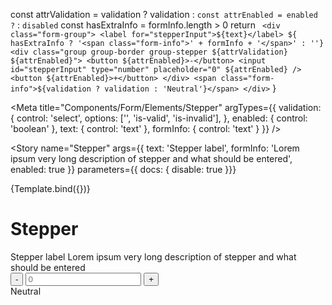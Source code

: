 
  const attrValidation = validation ? validation : ``
  const attrEnabled = enabled ? `` : `disabled`
  const hasExtraInfo = formInfo.length > 0
  return `
    <div class="form-group">
        <label for="stepperInput">${text}</label>
        ${ hasExtraInfo ? '<span class="form-info">' + formInfo + '</span>' : ''}
        <div class="group group-border group-stepper ${attrValidation} ${attrEnabled}">
            <button ${attrEnabled}>-</button>
            <input id="stepperInput" type="number" placeholder="0" ${attrEnabled} />
            <button ${attrEnabled}>+</button>
        </div>
        <span class="form-info">${validation ? validation : 'Neutral'}</span>
    </div>`
}

<Meta
  title="Components/Form/Elements/Stepper"
  argTypes={{
    validation: {
      control: 'select',
      options: ['', 'is-valid', 'is-invalid'],
    },
    enabled: {
      control: 'boolean'
    },
    text: { control: 'text' },
    formInfo: { control: 'text' }
  }}
/>

<Story
  name="Stepper"
  args={{
    text: 'Stepper label',
    formInfo: 'Lorem ipsum very long description of stepper and what should be entered',
    enabled: true
  }}
  parameters={{ docs: { disable: true }}}
>
  {Template.bind({})}
</Story>

# Stepper

<Canvas>
  <form>
    <div class="form-group">
      <label for="stepperInput">Stepper label</label>
      <span class="form-info">Lorem ipsum very long description of stepper and what should be entered</span>
      <div class="group group-border group-stepper">
        <button>-</button>
        <input id="stepperInput" type="number" placeholder="0" />
        <button>+</button>
      </div>
      <span class="form-info">Neutral</span>
    </div>
  </form>
</Canvas>

